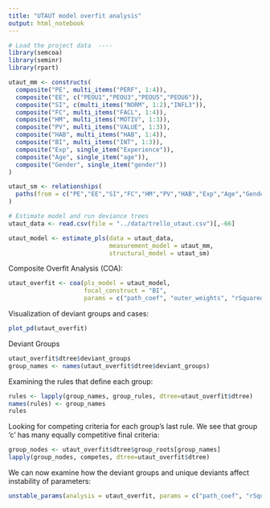 ```yaml
---
title: "UTAUT model overfit analysis"
output: html_notebook
---
```


```r
# Load the project data  ----
library(semcoa)
library(seminr)
library(rpart)

utaut_mm <- constructs(
  composite("PE", multi_items("PERF", 1:4)),
  composite("EE", c("PEOU1","PEOU3","PEOU5","PEOU6")),
  composite("SI", c(multi_items("NORM", 1:2),"INFL3")),
  composite("FC", multi_items("FACL", 1:4)),
  composite("HM", multi_items("MOTIV", 1:3)),
  composite("PV", multi_items("VALUE", 1:3)),
  composite("HAB", multi_items("HAB", 1:4)),
  composite("BI", multi_items("INT", 1:3)),
  composite("Exp", single_item("Experience")),
  composite("Age", single_item("age")),
  composite("Gender", single_item("gender"))
)

utaut_sm <- relationships(
  paths(from = c("PE","EE","SI","FC","HM","PV","HAB","Exp","Age","Gender"), to = "BI")
)

# Estimate model and run deviance trees
utaut_data <- read.csv(file = "../data/trello_utaut.csv")[,-66]

utaut_model <- estimate_pls(data = utaut_data,
                            measurement_model = utaut_mm,
                            structural_model = utaut_sm)
```

Composite Overfit Analysis (COA):

```r
utaut_overfit <- coa(pls_model = utaut_model, 
                     focal_construct = "BI",
                     params = c("path_coef", "outer_weights", "rSquared"))
```

Visualization of deviant groups and cases:

```r
plot_pd(utaut_overfit)
```
Deviant Groups
```r
utaut_overfit$dtree$deviant_groups
group_names <- names(utaut_overfit$dtree$deviant_groups)
```
Examining the rules that define each group:

```r
rules <- lapply(group_names, group_rules, dtree=utaut_overfit$dtree)
names(rules) <- group_names
rules
```

Looking for competing criteria for each group's last rule. We see that group 'c' has many equally competitive final criteria:

```r
group_nodes <- utaut_overfit$dtree$group_roots[group_names]
lapply(group_nodes, competes, dtree=utaut_overfit$dtree)
```

We can now examine how the deviant groups and unique deviants affect instability of parameters:

```r
unstable_params(analysis = utaut_overfit, params = c("path_coef", "rSquared"))
```